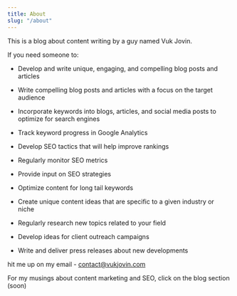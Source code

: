 ```yaml
---
title: About
slug: "/about"
---
```


This is a blog about content writing by a guy named Vuk Jovin.

If you need someone to:

- Develop and write unique, engaging, and compelling blog posts and articles

- Write compelling blog posts and articles with a focus on the target audience

- Incorporate keywords into blogs, articles, and social media posts to optimize for search engines

- Track keyword progress in Google Analytics

- Develop SEO tactics that will help improve rankings

- Regularly monitor SEO metrics

- Provide input on SEO strategies

- Optimize content for long tail keywords

- Create unique content ideas that are specific to a given industry or niche

- Regularly research new topics related to your field

- Develop ideas for client outreach campaigns

- Write and deliver press releases about new developments

hit me up on my email - contact@vukjovin.com

For my musings about content marketing and SEO, click on the blog section (soon) 
